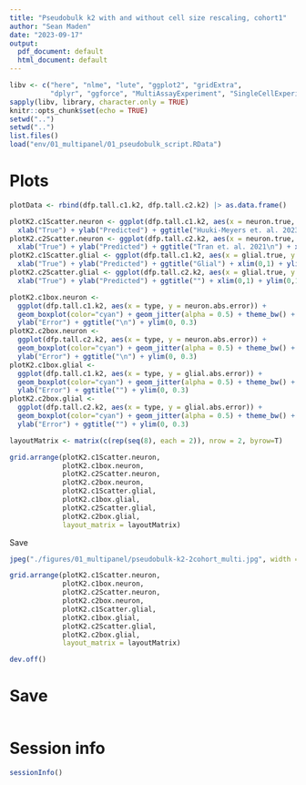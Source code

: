 ```yaml
---
title: "Pseudobulk k2 with and without cell size rescaling, cohort1"
author: "Sean Maden"
date: "2023-09-17"
output:
  pdf_document: default
  html_document: default
---
```


```r
libv <- c("here", "nlme", "lute", "ggplot2", "gridExtra", 
          "dplyr", "ggforce", "MultiAssayExperiment", "SingleCellExperiment")
sapply(libv, library, character.only = TRUE)
knitr::opts_chunk$set(echo = TRUE)
setwd("..")
setwd("..")
list.files()
load("env/01_multipanel/01_pseudobulk_script.RData")
```

# Plots

```r

plotData <- rbind(dfp.tall.c1.k2, dfp.tall.c2.k2) |> as.data.frame()

plotK2.c1Scatter.neuron <- ggplot(dfp.tall.c1.k2, aes(x = neuron.true, y = neuron.pred)) + geom_point() + theme_bw() + theme(axis.text.x = element_text(angle = 45,hjust=1)) + facet_wrap(~type) + geom_abline(slope = 1) +
  xlab("True") + ylab("Predicted") + ggtitle("Huuki-Meyers et. al. 2023\nNeuron") + xlim(0,1) + ylim(0,1)
plotK2.c2Scatter.neuron <- ggplot(dfp.tall.c2.k2, aes(x = neuron.true, y = neuron.pred)) + geom_point() + theme_bw() + theme(axis.text.x = element_text(angle = 45,hjust=1)) + facet_wrap(~type) + geom_abline(slope = 1) +
  xlab("True") + ylab("Predicted") + ggtitle("Tran et. al. 2021\n") + xlim(0,1) + ylim(0,1)
plotK2.c1Scatter.glial <- ggplot(dfp.tall.c1.k2, aes(x = glial.true, y = glial.pred)) + geom_point() + theme_bw() + theme(axis.text.x = element_text(angle = 45,hjust=1)) + facet_wrap(~type) + geom_abline(slope = 1) +
  xlab("True") + ylab("Predicted") + ggtitle("Glial") + xlim(0,1) + ylim(0,1)
plotK2.c2Scatter.glial <- ggplot(dfp.tall.c2.k2, aes(x = glial.true, y = glial.pred)) + geom_point() + theme_bw() + theme(axis.text.x = element_text(angle = 45,hjust=1)) + facet_wrap(~type) + geom_abline(slope = 1) +
  xlab("True") + ylab("Predicted") + ggtitle("") + xlim(0,1) + ylim(0,1)

plotK2.c1box.neuron <- 
  ggplot(dfp.tall.c1.k2, aes(x = type, y = neuron.abs.error)) +
  geom_boxplot(color="cyan") + geom_jitter(alpha = 0.5) + theme_bw() + theme(axis.text.x = element_text(angle = 45,hjust=1), axis.title.x = element_blank()) + 
  ylab("Error") + ggtitle("\n") + ylim(0, 0.3)
plotK2.c2box.neuron <- 
  ggplot(dfp.tall.c2.k2, aes(x = type, y = neuron.abs.error)) +
  geom_boxplot(color="cyan") + geom_jitter(alpha = 0.5) + theme_bw() + theme(axis.text.x = element_text(angle = 45,hjust=1), axis.title.x = element_blank()) + 
  ylab("Error") + ggtitle("\n") + ylim(0, 0.3)
plotK2.c1box.glial <- 
  ggplot(dfp.tall.c1.k2, aes(x = type, y = glial.abs.error)) +
  geom_boxplot(color="cyan") + geom_jitter(alpha = 0.5) + theme_bw() + theme(axis.text.x = element_text(angle = 45,hjust=1), axis.title.x = element_blank()) + 
  ylab("Error") + ggtitle("") + ylim(0, 0.3)
plotK2.c2box.glial <- 
  ggplot(dfp.tall.c2.k2, aes(x = type, y = glial.abs.error)) +
  geom_boxplot(color="cyan") + geom_jitter(alpha = 0.5) + theme_bw() + theme(axis.text.x = element_text(angle = 45,hjust=1), axis.title.x = element_blank()) +
  ylab("Error") + ggtitle("") + ylim(0, 0.3)

```

```r

layoutMatrix <- matrix(c(rep(seq(8), each = 2)), nrow = 2, byrow=T)

grid.arrange(plotK2.c1Scatter.neuron,
             plotK2.c1box.neuron,
             plotK2.c2Scatter.neuron,
             plotK2.c2box.neuron,
             plotK2.c1Scatter.glial,
             plotK2.c1box.glial,
             plotK2.c2Scatter.glial,
             plotK2.c2box.glial,
             layout_matrix = layoutMatrix)

```
Save

```r

jpeg("./figures/01_multipanel/pseudobulk-k2-2cohort_multi.jpg", width = 10, height = 4, units = "in", res = 400)

grid.arrange(plotK2.c1Scatter.neuron,
             plotK2.c1box.neuron,
             plotK2.c2Scatter.neuron,
             plotK2.c2box.neuron,
             plotK2.c1Scatter.glial,
             plotK2.c1box.glial,
             plotK2.c2Scatter.glial,
             plotK2.c2box.glial,
             layout_matrix = layoutMatrix)

dev.off()

```

# Save

```r
```

# Session info

```r
sessionInfo()
```